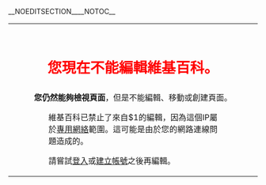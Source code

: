 __NOEDITSECTION____NOTOC__
{| id="mw-blocked-text" style="border:2px solid #000; width:100%; margin:0 auto 6px auto;"
|
<div style="width:100%; margin:auto; text-align:center;"><div style="font-size:180%; color:#ff0000;"><br>'''您現在不能編輯維基百科。'''</div>
'''您仍然能夠檢視頁面'''，但是不能編輯、移動或創建頁面。
</div>
<div style="margin:auto; width:70%;">
<div style="text-align:justify;">
維基百科已禁止了來自$1的編輯，因為這個IP屬於[[專用網絡|專用網絡]]範圍。這可能是由於您的網路連線問題造成的。

請嘗試[[Special:UserLogin|登入]]或[[Special:CreateAccount|建立帳號]]之後再編輯。
</div>
</div>
|}